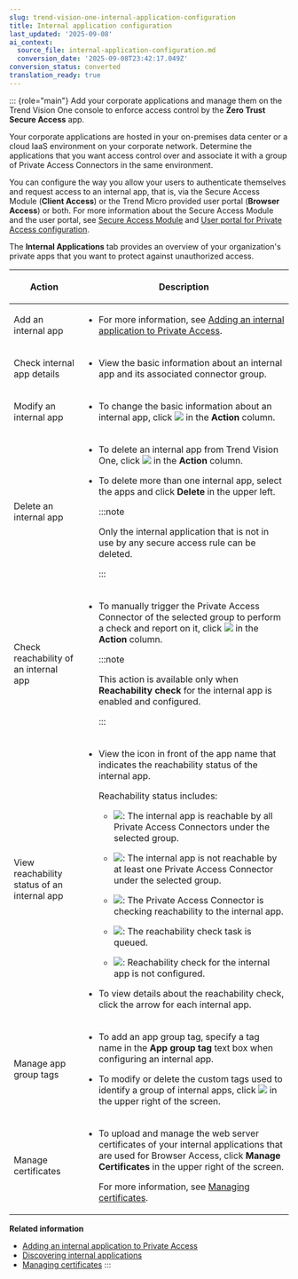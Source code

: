 ```yaml
---
slug: trend-vision-one-internal-application-configuration
title: Internal application configuration
last_updated: '2025-09-08'
ai_context:
  source_file: internal-application-configuration.md
  conversion_date: '2025-09-08T23:42:17.049Z'
conversion_status: converted
translation_ready: true
---
```


::: {role="main"}
Add your corporate applications and manage them on the Trend Vision One console to enforce access control by the **Zero Trust Secure Access** app.

Your corporate applications are hosted in your on-premises data center or a cloud IaaS environment on your corporate network. Determine the applications that you want access control over and associate it with a group of Private Access Connectors in the same environment.

You can configure the way you allow your users to authenticate themselves and request access to an internal app, that is, via the Secure Access Module (**Client Access**) or the Trend Micro provided user portal (**Browser Access**) or both. For more information about the Secure Access Module and the user portal, see [Secure Access Module](secure-access-module.mdx) and [User portal for Private Access configuration](user-portal-for-pa-config.mdx).

The **Internal Applications** tab provides an overview of your organization's private apps that you want to protect against unauthorized access.

<table>
<colgroup>
<col style="width: 25%" />
<col style="width: 75%" />
</colgroup>
<thead>
<tr>
<th><p>Action</p></th>
<th><p>Description</p></th>
</tr>
</thead>
<tbody>
<tr>
<td><p>Add an internal app</p></td>
<td><ul>
<li><p>For more information, see <a href="trend-vision-one-add-internal-application-pac">Adding an internal application to Private Access</a>.</p></li>
</ul></td>
</tr>
<tr>
<td><p>Check internal app details</p></td>
<td><ul>
<li><p>View the basic information about an internal app and its associated connector group.</p></li>
</ul></td>
</tr>
<tr>
<td><p>Modify an internal app</p></td>
<td><ul>
<li><p>To change the basic information about an internal app, click <img src="./images/edit_icon=GUID-1F1D1164-5310-4D6D-ACD0-6049C86960AF.webp" /> in the <strong>Action</strong> column.</p></li>
</ul></td>
</tr>
<tr>
<td><p>Delete an internal app</p></td>
<td><ul>
<li><p>To delete an internal app from Trend Vision One, click <img src="./images/trash_icon=GUID-47cf6867-6315-438e-8670-86ff36f22a28.webp" /> in the <strong>Action</strong> column.</p></li>
<li><p>To delete more than one internal app, select the apps and click <strong>Delete</strong> in the upper left.</p>


:::note

<p>Only the internal application that is not in use by any secure access rule can be deleted.</p>


:::

</li>
</ul></td>
</tr>
<tr>
<td><p>Check reachability of an internal app</p></td>
<td><ul>
<li><p>To manually trigger the Private Access Connector of the selected group to perform a check and report on it, click <img src="./images/check_app_reachability=20220823084242.webp" /> in the <strong>Action</strong> column.</p>


:::note

<p>This action is available only when <strong>Reachability check</strong> for the internal app is enabled and configured.</p>


:::

</li>
</ul></td>
</tr>
<tr>
<td><p>View reachability status of an internal app</p></td>
<td><ul>
<li><p>View the icon in front of the app name that indicates the reachability status of the internal app.</p>
<p>Reachability status includes:</p>
<ul>
<li><p><img src="./images/successful=d385863c-ae1f-4a76-8500-6d60d7a2de8f.webp" />: The internal app is reachable by all Private Access Connectors under the selected group.</p></li>
<li><p><img src="./images/unsuccessful=e4c3ece6-3776-45dc-b99a-67195d7d21e0.webp" />: The internal app is not reachable by at least one Private Access Connector under the selected group.</p></li>
<li><p><img src="./images/inProgress=763d5319-3680-4b10-abca-a75782d8eb48.webp" />: The Private Access Connector is checking reachability to the internal app.</p></li>
<li><p><img src="./images/pending_approval=6fd5282c-abf5-4f88-92f4-24d42491ffa4.webp" />: The reachability check task is queued.</p></li>
<li><p><img src="./images/queued=74fd3fa8-3cad-4955-9410-e97bbded1732.webp" />: Reachability check for the internal app is not configured.</p></li>
</ul></li>
<li><p>To view details about the reachability check, click the arrow for each internal app.</p></li>
</ul></td>
</tr>
<tr>
<td><p>Manage app group tags</p></td>
<td><ul>
<li><p>To add an app group tag, specify a tag name in the <strong>App group tag</strong> text box when configuring an internal app.</p></li>
<li><p>To modify or delete the custom tags used to identify a group of internal apps, click <img src="./images/manage_appgroup_tag=c6ae64f5-a299-42e2-8bc4-63edebd5864f.webp" /> in the upper right of the screen.</p></li>
</ul></td>
</tr>
<tr>
<td><p>Manage certificates</p></td>
<td><ul>
<li><p>To upload and manage the web server certificates of your internal applications that are used for Browser Access, click <strong>Manage Certificates</strong> in the upper right of the screen.</p>
<p>For more information, see <a href="trend-vision-one-managing-certificates">Managing certificates</a>.</p></li>
</ul></td>
</tr>
</tbody>
</table>

**Related information**

- [Adding an internal application to Private Access](add-internal-application-pac.mdx)
- [Discovering internal applications](discover-internal-apps-section.md "Allow Zero Trust Secure Access to discover internal applications used in your organization, by configuring an application with a wider domain name or IP range.")
- [Managing certificates](managing-certificates.md "Manage server certificates for internal applications and enrollment certificates for Zero Trust Secure Access modules and connectors.")
:::
